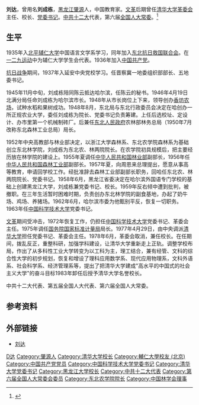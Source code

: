 {{Infobox_Person
| name = 刘达
|image=
|box_width=
|occupation=
| period =
|birth_name=
| other_names =
| Sex =男
|birth_date= 1911年2月5日
|birth_place= {{QING}}[[黑龙江|黑龙江]]郭尔罗斯蒙古族后旗（[[肇源|肇源]]）新站镇
|death_date= {{Death date and age|1994|4|28|1911|2|0}}
|death_place= {{PRC}}
| nationality ={{PRC}}
| residence =
| party ={{CPC}}
| religion =
| spouse =
| relatives =
|education= [[輔仁大學|輔仁大學]]
| past =
| work =
|awards=
}}
{{for|刘达的其他含义|刘达 (消歧义)}}
'''刘达'''{{BD|1911年|2月5日|1994年|4月28日|L刘}}，曾用名'''刘成栋'''，[[黑龙江|黑龙江]][[肇源|肇源]]人，中国教育家。[[文革|文革]]后期曾任[[清华大学|清华大学]][[革委会|革委会]]主任、校长、[[党委书记|党委书记]]。[[中共十二大|中共十二大]]代表，第六届[[全国人民代表大会常务委员会|全国人大常委]]。<ref>{{Cite web|title=清华人物志|url=ftp://52jyw.com/电子图书/035/K/A2004921.pdf|accessdate=|work=}}{{Dead link}}</ref>

== 生平 ==
1935年入[[北平辅仁大学|北平辅仁大学]]中国语言文学系学习，同年加入[[东北抗日救国联合会|东北抗日救国联合会]]。在[[一二九运动|一二九运动]]中为辅仁大学学生会代表。1936年加入[[中国共产党|中国共产党]]。

[[抗日战争|抗日战争]]期间，1937年入延安中央党校学习。任晋察冀一地委组织部部长、五地委书记。

1945年11月中旬，刘成栋陪同陈云抵达哈尔滨，任陈云的秘书。1946年4月19日北满分局任命刘成栋为哈尔滨市长。1948年从市长岗位上下来，领导创办[[香坊农场|香坊农场]]，试种水稻和果树成功。1948年8月，东北局与东北行政委员会决定在哈创办一所正规农业大学，委任刘成栋为院长、党委书记负责筹建。上任后选校址、定设计、办市里第一个机械制砖厂。后兼任[[东北人民政府|东北人民政府]]农林部林务总局（1950年7月改称东北森林工业总局）局长。

1952年中央高教部与林业部决定，以浙江大学森林系、东北农学院森林系为基础创立东北林学院，刘成栋为东北农、林两院院长。在农学院初具规模后，把主要经历放在林学院的建设上。1955年夏调任[[中华人民共和国林业部|中华人民共和国林业部]]副部长，1956年任[[中华人民共和国森林工业部|中华人民共和国森林工业部]]副部长。1957年夏，向周恩来总理提出，愿意从事高等教育，申请回学校工作。经批准辞去森林工业部副部长职务，回哈任东北农、林两院院长、党委书记。1958年6月，黑龙江省委决定在哈尔滨外国语专门学校的基础上创建黑龙江大学，刘成栋兼党委书记、校长。1959年反右倾中遭到批判，被撤职。在三年生活暂时困难时期，负责创办东北林学院的副食基地，办起了奶牛场、鸡场、养猪场。1962年6月，哈尔滨市委为他甄别平反，恢复一切职务。1963年任[[中国科学技术大学|中国科学技术大学]]党委书记。

[[文革|文革]]期间受冲击，1972年恢复工作，仍担任[[中国科学技术大学|中国科学技术大学]]党委书记、革委会主任。1975年调任[[中华人民共和国国务院|国务院]][[国家标准计量局|国家标准计量局]]局长。1977年4月29日，由中央调派[[清华大学|清华大学]]担任党委书记、革委会主任。1978年6月，革委会取消，兼任校长。在任期间，拨乱反正，重整科研，加强学科建设，让清华大学重新走上正轨。调整学校布局，作出了从多科性工业大学转变为以工科为主，理工结合，兼有经管、文科的综合性大学的初步规划，恢复和增设了理科应用数学系、现代应用物理系，文科外语系、社会科学系、经济管理系等，提出了把清华大学建成"高水平的中国式的社会主义大学"的奋斗目标1983年卸任后授予清华大学名誉校长。

中共十二大代表、第五届全国人大代表、第六届全国人大常委。
== 参考资料 ==
{{reflist}}

== 外部链接 ==
* [https://web.archive.org/web/20120129173900/http://www.tsinghua.edu.cn/chn/xxjs/ld.htm 刘达]

{{s-start}}
{{s-bef|before=[[迟群|迟群]]}}
{{s-ttl|title=[[清华大学|清华大学]][[革委会|革委会]]主任|years=1977年4月－1978年6月}}
{{s-none|撤销|实行校长负责制}}
{{end}}
{{s-start}}
{{s-bef|before=[[迟群|迟群]]}}
{{s-ttl|title=[[清华大学|清华大学]][[党委书记|党委书记]]|years=1977年4月－1982年7月}}
{{s-after|[[林克_(1923年)|林克]]}}
{{end}}
{{s-start}}
{{s-none|空缺期|前任[[蒋南翔|蒋南翔]]}}
{{s-ttl|title=[[清华大学|清华大学]]校长|years=1978年6月－1983年5月}}
{{s-after|[[高景德|高景德]]}}
{{end}}
{{s-start}}
{{s-none|无继任制}}
{{s-ttl|title=[[清华大学|清华大学]]名誉校长|years=1983年5月－}}
{{s-none|无继任制}}
{{end}}

{{哈尔滨市市长|ROC}}
{{清华大学}}
{{Navboxes
| title  = 刘达在[[中国林学会|中国林学会]]的职务
| list1  =
{{中国林学会第一届理事会}}
{{中国林学会第二届理事会}}
}}

{{Authority control}}
{{DEFAULTSORT:L刘达}}
[[Category:刘姓|D达]]
[[Category:肇源人|Category:肇源人]]
[[Category:清华大学校长|Category:清华大学校长]]
[[Category:輔仁大學校友_(北京)|Category:輔仁大學校友 (北京)]]
[[Category:中国共产党党员|Category:中国共产党党员]]
[[Category:中国科学技术大学党委书记|Category:中国科学技术大学党委书记]]
[[Category:清华大学党委书记|Category:清华大学党委书记]]
[[Category:黑龙江大学校长|Category:黑龙江大学校长]]
[[Category:中共十二大代表|Category:中共十二大代表]]
[[Category:第六届全国人大常委会委员|Category:第六届全国人大常委会委员]]
[[Category:东北农学院院长|Category:东北农学院院长]]
[[Category:中国林学会理事|Category:中国林学会理事]]